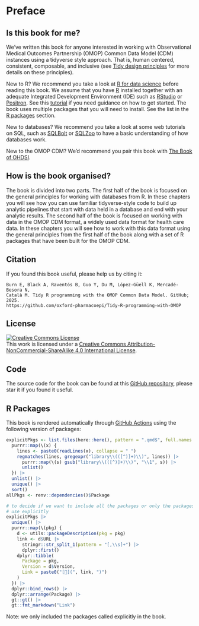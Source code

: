 # Preface {.unnumbered}

## Is this book for me?

We've written this book for anyone interested in working with Observational Medical Outcomes Partnership (OMOP) Common Data Model (CDM) instances using a tidyverse style approach. That is, human centered, consistent, composable, and inclusive (see [Tidy design principles](https://design.tidyverse.org/unifying.html) for more details on these principles).

New to R? We recommend you take a look at [R for data science](https://r4ds.had.co.nz/) before reading this book. We assume that you have [R](https://cran.r-project.org) installed together with an adequate Integrated Development Environment (IDE) such as [RStudio](https://posit.co/download/rstudio-desktop/) or [Positron](https://positron.posit.co). See this [tutorial](https://rstudio-education.github.io/hopr/starting.html) if you need guidance on how to get started. The book uses multiple packages that you will need to install. See the list in the [R packages](TODO) section.

New to databases? We recommend you take a look at some web tutorials on SQL, such as [SQLBolt](https://sqlbolt.com/) or [SQLZoo](https://www.sqlzoo.net/wiki/SQL_Tutorial) to have a basic understanding of how databases work.

New to the OMOP CDM? We'd recommend you pair this book with [The Book of OHDSI](https://ohdsi.github.io/TheBookOfOhdsi/).

## How is the book organised?

The book is divided into two parts. The first half of the book is focused on the general principles for working with databases from R. In these chapters you will see how you can use familiar tidyverse-style code to build up analytic pipelines that start with data held in a database and end with your analytic results. The second half of the book is focused on working with data in the OMOP CDM format, a widely used data format for health care data. In these chapters you will see how to work with this data format using the general principles from the first half of the book along with a set of R packages that have been built for the OMOP CDM.

## Citation

If you found this book useful, please help us by citing it:

```         
Burn E, Black A, Raventós B, Guo Y, Du M, López-Güell K, Mercadé-Besora N, 
Català M. Tidy R programming with the OMOP Common Data Model. GitHub; 2025.
https://github.com/oxford-pharmacoepi/Tidy-R-programming-with-OMOP
```

## License

```{=html}
<a rel="license" href="http://creativecommons.org/licenses/by-nc-sa/4.0/"><img src="https://i.creativecommons.org/l/by-nc-sa/4.0/88x31.png" alt="Creative Commons License" style="border-width:0"/></a> <br />This work is licensed under a <a rel="license" href="http://creativecommons.org/licenses/by-nc-sa/4.0/">Creative Commons Attribution-NonCommercial-ShareAlike 4.0 International License</a>.
```

## Code

The source code for the book can be found at this [GitHub repository](https://github.com/oxford-pharmacoepi/Tidy-R-programming-with-OMOP), please star it if you found it useful.

## R Packages

This book is rendered automatically through [GitHub Actions](https://github.com/oxford-pharmacoepi/Tidy-R-programming-with-OMOP/blob/main/.github/workflows/publish.yml) using the following version of packages:

```r
explicitPkgs <- list.files(here::here(), pattern = ".qmd$", full.names = TRUE, recursive = TRUE) |>
  purrr::map(\(x) {
    lines <- paste0(readLines(x), collapse = " ")
    regmatches(lines, gregexpr("library\\(([^)]+)\\)", lines)) |>
      purrr::map(\(s) gsub("library\\(([^)]+)\\)", "\\1", s)) |>
      unlist()
  }) |>
  unlist() |>
  unique() |>
  sort()
allPkgs <- renv::dependencies()$Package

# to decide if we want to include all the packages or only the packages that we 
# use explicitly
explicitPkgs |>
  unique() |>
  purrr::map(\(pkg) {
    d <- utils::packageDescription(pkg = pkg)
    link <- d$URL |>
      stringr::str_split_1(pattern = "[,\\s]+") |>
      dplyr::first()
    dplyr::tibble(
      Package = pkg,
      Version = d$Version,
      Link = paste0("[🔗](", link, ")")
    )
  }) |>
  dplyr::bind_rows() |>
  dplyr::arrange(Package) |>
  gt::gt() |>
  gt::fmt_markdown("Link")
```

Note: we only included the packages called explicitly in the book.
